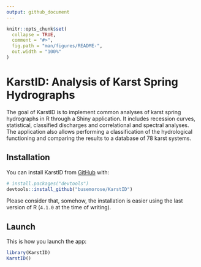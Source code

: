 ```yaml
---
output: github_document
---
```


<!-- README.md is generated from README.Rmd. Please edit that file -->

```r
knitr::opts_chunk$set(
  collapse = TRUE,
  comment = "#>",
  fig.path = "man/figures/README-",
  out.width = "100%"
)
```

# KarstID: Analysis of Karst Spring Hydrographs

<!-- badges: start -->
<!-- badges: end -->

The goal of KarstID is to implement common analyses of karst spring hydrographs 
in R through a Shiny application. It includes recession curves, statistical, 
classified discharges and correlational and spectral analyses. The application
also allows performing a classification of the hydrological functioning and 
comparing the results to a database of 78 karst systems.

## Installation

You can install KarstID from [GitHub](https://github.com/) with:

``` r
# install.packages("devtools")
devtools::install_github("busemorose/KarstID")
```

Please consider that, somehow, the installation is easier using the last version of R (`4.1.0` at the time of writing).

## Launch

This is how you launch the app:

```r
library(KarstID)
KarstID()
```


